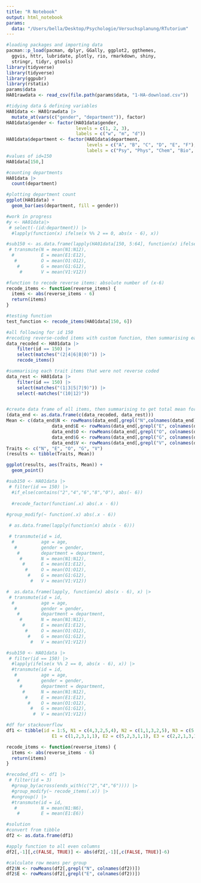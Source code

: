 ```yaml
---
title: "R Notebook"
output: html_notebook
params: 
  data: "/Users/bella/Desktop/Psychologie/Versuchsplanung/RTutorium"
---
```


```r
#loading packages and importing data
pacman::p_load(pacman, dplyr, GGally, ggplot2, ggthemes, 
  ggvis, httr, lubridate, plotly, rio, rmarkdown, shiny, 
  stringr, tidyr, gtools)
library(tidyverse)
library(tidyverse)
library(ggpubr)
library(rstatix)
params$data
HA01rawdata <- read_csv(file.path(params$data, "1-HA-download.csv"))

#tidying data & defining variables
HA01data <- HA01rawdata |>
  mutate_at(vars(c("gender", "department")), factor)
HA01data$gender <- factor(HA01data$gender,
                          levels = c(1, 2, 3),
                          labels = c("w", "m", "d"))
HA01data$department <- factor(HA01data$department,
                              levels = c("A", "B", "C", "D", "E", "F"),
                              labels = c("Psy", "Phys", "Chem", "Bio", "Math", "Pharm"))
#values of id=150
HA01data[150,]

#counting departments
HA01data |>
  count(department)

#plotting department count 
ggplot(HA01data) +
  geom_bar(aes(department, fill = gender))
```


```r
#work in progress
#y <- HA01data|>
 # select(-(id:department)) |>
  #lapply(function(x) ifelse(x %% 2 == 0, abs(x - 6), x))

#sub150 <- as.data.frame(lapply(HA01data[150, 5:64], function(x) ifelse(x %% 2 == 0, (x - 6), x))) |>
 # transmute(N = mean(N1:N12),
  #          E = mean(E1:E12),
   #         O = mean(O1:O12),
    #        G = mean(G1:G12),
     #       V = mean(V1:V12))
```


```r
#function to recode reverse items: absolute number of (x-6)
recode_items <- function(reverse_items) {
  items <- abs(reverse_items - 6)
  return(items)
}

#testing function
test_function <- recode_items(HA01data[150, 6])

#all following for id 150
#recoding reverse-coded items with custom function, then summarising each trait items
data_recoded <- HA01data |>
    filter(id == 150) |>
    select(matches("(2|4|6|8|0)")) |>
    recode_items()

#summarising each trait items that were not reverse coded
data_rest <- HA01data |>
    filter(id == 150) |>
    select(matches("(1|3|5|7|9)")) |>
    select(-matches("(10|12)"))


#create data frame of all items, then summarising to get total mean for each trait
(data_end <- as.data.frame(c(data_recoded, data_rest)))
Mean <- c(data_end$N <- rowMeans(data_end[,grepl("N",colnames(data_end))]),
                 data_end$E <- rowMeans(data_end[,grepl("E", colnames(data_end))]),
                 data_end$O <- rowMeans(data_end[,grepl("O", colnames(data_end))]),
                 data_end$G <- rowMeans(data_end[,grepl("G", colnames(data_end))]),
                 data_end$V <- rowMeans(data_end[,grepl("V", colnames(data_end))]))
Traits <- c("N", "E", "O", "G", "V")
(results <- tibble(Traits, Mean))

ggplot(results, aes(Traits, Mean)) +
  geom_point()
```

```r
#sub150 <- HA01data |>
 # filter(id == 150) |>
  #if_else(contains("2","4","6","8","0"), abs(- 6))
  
  #recode_factor(function(.x) abs(.x - 6))
  
#group_modify(~ function(.x) abs(.x - 6))

 # as.data.frame(lapply(function(x) abs(x - 6))) 

 # transmute(id = id,
  #          age = age,
   #         gender = gender,
    #        department = department,
     #       N = mean(N1:N12),
      #      E = mean(E1:E12),
       #     O = mean(O1:O12),
        #    G = mean(G1:G12),
         #   V = mean(V1:V12))

#  as.data.frame(lapply, function(x) abs(x - 6), x) |>
 # transmute(id = id,
  #          age = age,
   #         gender = gender,
    #        department = department,
     #       N = mean(N1:N12),
      #      E = mean(E1:E12),
       #     O = mean(O1:O12),
        #    G = mean(G1:G12),
         #   V = mean(V1:V12))

#sub150 <- HA01data |>
 # filter(id == 150) |>
  #lapply(ifelse(x %% 2 == 0, abs(x - 6), x)) |>
  #transmute(id = id,
   #         age = age,
    #        gender = gender,
     #       department = department,
      #      N = mean(N1:N12),
       #     E = mean(E1:E12),
        #    O = mean(O1:O12),
         #   G = mean(G1:G12),
          #  V = mean(V1:V12))


```


```r
#df for stackoverflow
df1 <- tibble(id = 1:5, N1 = c(4,3,2,5,4), N2 = c(1,1,3,2,5), N3 = c(5,5,2,4,3), N4 = c(4,2,2,2,1), N5 = c(1,1,4,2,3), N6 = c(5,2,4,3,1),
                 E1 = c(1,2,3,1,1), E2 = c(5,2,3,1,1), E3 = c(2,2,1,3,1), E4 = c(1,1,1,3,2), E5 = c(2,3,1,4,4), E6 = c(3,2,3,3,1))

recode_items <- function(reverse_items) {
  items <- abs(reverse_items - 6)
  return(items)
}

#recoded_df1 <- df1 |>
 # filter(id = 3)
  #group_by(across(ends_with(c("2","4","6")))) |>
  #group_modify(~ recode_items(.x)) |>
  #ungroup() |>
  #transmute(id = id, 
   #         N = mean(N1:N6),
    #        E = mean(E1:E6))

#solution
#convert from tibble
df2 <- as.data.frame(df1)

#apply function to all even columns
df2[,-1][,c(FALSE, TRUE)] <- abs(df2[,-1][,c(FALSE, TRUE)]-6)

#calculate row means per group
df2$N <- rowMeans(df2[,grepl("N", colnames(df2))])
df2$E <- rowMeans(df2[,grepl("E", colnames(df2))])
```

